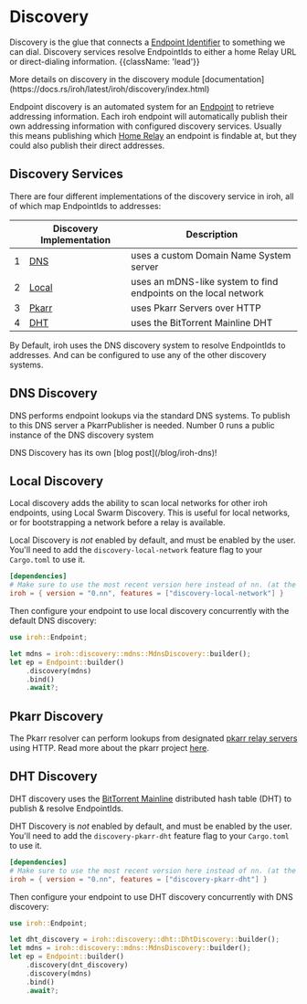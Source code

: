# Discovery

Discovery is the glue that connects a [Endpoint Identifier](/docs/concepts/endpoint#endpoint-identifiers) to something we can dial. Discovery services resolve EndpointIds to either a home Relay URL or direct-dialing information. {{className: 'lead'}}

<Note>
  More details on discovery in the discovery module [documentation](https://docs.rs/iroh/latest/iroh/discovery/index.html)
</Note>

Endpoint discovery is an automated system for an [Endpoint](/docs/concepts/endpoint) to retrieve addressing information. Each iroh endpoint will automatically publish their own addressing information with configured discovery services. Usually this means publishing which [Home Relay](/docs/concepts/relay#home-relay) an endpoint is findable at, but they could also publish their direct addresses.

## Discovery Services

There are four different implementations of the discovery service in iroh, all of which map EndpointIds to addresses:

| | Discovery Implementation | Description |
| --- | --- | --- |
| 1 | [DNS](#dns-discovery) | uses a custom Domain Name System server |
| 2 | [Local](#local-discovery) | uses an mDNS-like system to find endpoints on the local network |
| 3 | [Pkarr](#pkarr-discovery) | uses Pkarr Servers over HTTP |
| 4 | [DHT](#dht-discovery) | uses the BitTorrent Mainline DHT |

By Default, iroh uses the DNS discovery system to resolve EndpointIds to addresses. And can be configured to use any of the other discovery systems.

## DNS Discovery
DNS performs endpoint lookups via the standard DNS systems. To publish to this DNS server a PkarrPublisher is needed. Number 0 runs a public instance of the DNS discovery system

<Note>
    DNS Discovery has its own [blog post](/blog/iroh-dns)!
</Note>

## Local Discovery
Local discovery adds the ability to scan local networks for other iroh endpoints, using Local Swarm Discovery. This is useful for local networks, or for bootstrapping a network before a relay is available.

Local Discovery is _not_ enabled by default, and must be enabled by the user. You'll need to add the `discovery-local-network` feature flag to your `Cargo.toml` to use it.

```toml
[dependencies]
# Make sure to use the most recent version here instead of nn. (at the time of writing: 0.32)
iroh = { version = "0.nn", features = ["discovery-local-network"] }
```

Then configure your endpoint to use local discovery concurrently with the default DNS discovery:

```rust
use iroh::Endpoint;

let mdns = iroh::discovery::mdns::MdnsDiscovery::builder();
let ep = Endpoint::builder()
    .discovery(mdns)
    .bind()
    .await?;
```

## Pkarr Discovery
The Pkarr resolver can perform lookups from designated [pkarr relay servers](https://github.com/Pubky/pkarr#servers) using HTTP. Read more about the pkarr project [here](https://github.com/Pubky/pkarr?tab=readme-ov-file#pkarr).

## DHT Discovery
DHT discovery uses the [BitTorrent Mainline](https://en.wikipedia.org/wiki/Mainline_DHT) distributed hash table (DHT) to publish & resolve EndpointIds.

DHT Discovery is _not_ enabled by default, and must be enabled by the user. You'll need to add the `discovery-pkarr-dht` feature flag to your `Cargo.toml` to use it.

```toml
[dependencies]
# Make sure to use the most recent version here instead of nn. (at the time of writing: 0.32)
iroh = { version = "0.nn", features = ["discovery-pkarr-dht"] }
```

Then configure your endpoint to use DHT discovery concurrently with DNS discovery:

```rust
use iroh::Endpoint;

let dht_discovery = iroh::discovery::dht::DhtDiscovery::builder();
let mdns = iroh::discovery::mdns::MdnsDiscovery::builder();
let ep = Endpoint::builder()
    .discovery(dnt_discovery)
    .discovery(mdns)
    .bind()
    .await?;
```

